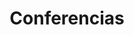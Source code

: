 ---
title: Conferencias
description: 'Conferencias de programación de todo el mundo!'

contributors:
  - github_username: 'argenh'

submenu:
  - imgPlaceholder: 'CityJS'
    titleCard: ''
    links:
      - type: 'Web'
        url: 'https://medellin.cityjsconf.org/'
    cover:
      src: '/conferences/cityjs.svg'
      height: 180
      width: 140
    videos: []
    infoExtra:
      country: '🇨🇴'
      city: 'Medellín'
      date:
        month: 'Octubre'
        days: ['25', '26']

  - imgPlaceholder: 'Boyaconf'
    titleCard: ''
    links:
      - type: 'Web'
        url: 'https://2019.boyaconf.com/'
    cover:
      src: '/conferences/boyaconf.svg'
      height: 90
      width: 60
    videos: []
    infoExtra:
      country: '🇨🇴'
      city: 'Boyacá'
      date:
        month: 'Noviembre'
        days: ['9']
---